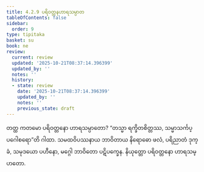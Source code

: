 ```yaml
---
title: 4.2.9 ပရိဝတ္တနဟာရသမ္ပာတ
tableOfContents: false
sidebar:
  order: 9
type: tipitaka
basket: su
book: ne
review:
  current: review
  updated: '2025-10-21T08:37:14.396399'
  updated_by: ''
  notes: ''
  history:
  - state: review
    date: '2025-10-21T08:37:14.396399'
    updated_by: ''
    notes: ''
    previous_state: draft
---
```



<DynamicBreadcrumb />


<ReviewStatus review={frontmatter.review} showDetails={true} />

<HypothesisAnnotation frontmatter={frontmatter} />

<Division number="71" book="ne" e="ch" v="27" p="87">

<Paragraph number="515" book="ne">
တတ္ထ ကတမော ပရိဝတ္တနော ဟာရသမ္ပာတော?
</Paragraph>

<Paragraph number="516" book="ne">
“တသ္မာ ရက္ခိတစိတ္တဿ, သမ္မာသင်္ကပ္ပဂေါစရော”တိ ဂါထာ. သမထဝိပဿနာယ ဘာဝိတာယ နိရောဓော ဖလံ, ပရိညာတံ ဒုက္ခံ, သမုဒယော ပဟီနော, မဂ္ဂေါ ဘာဝိတော ပဋိပက္ခေန.

</Paragraph>
</Division>

<Paragraph number="517" type="center" book="ne">
နိယုတ္တော ပရိဝတ္တနော ဟာရသမ္ပာတော.
</Paragraph>